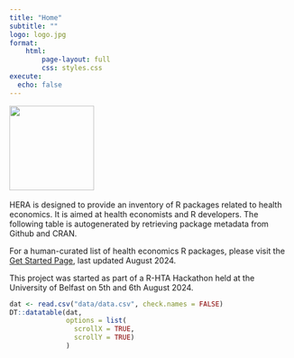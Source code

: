 ```yaml
---
title: "Home"
subtitle: ""
logo: logo.jpg
format:
    html:
        page-layout: full
        css: styles.css
execute: 
  echo: false
---
```


<img src="logo.jpg" height="150px"/>
<br/></br>
HERA is designed to provide an inventory of R packages related to health economics. It is aimed at health economists and R developers.
The following table is autogenerated by retrieving package metadata from Github and CRAN.

For a human-curated list of health economics R packages, please visit the [Get Started Page](/getstarted.html), last updated August 2024.

This project was started as part of a R-HTA Hackathon held at the University of Belfast on 5th and 6th August 2024.

```r
dat <- read.csv("data/data.csv", check.names = FALSE)
DT::datatable(dat,
              options = list(
                scrollX = TRUE,
                scrollY = TRUE)
              )
```
